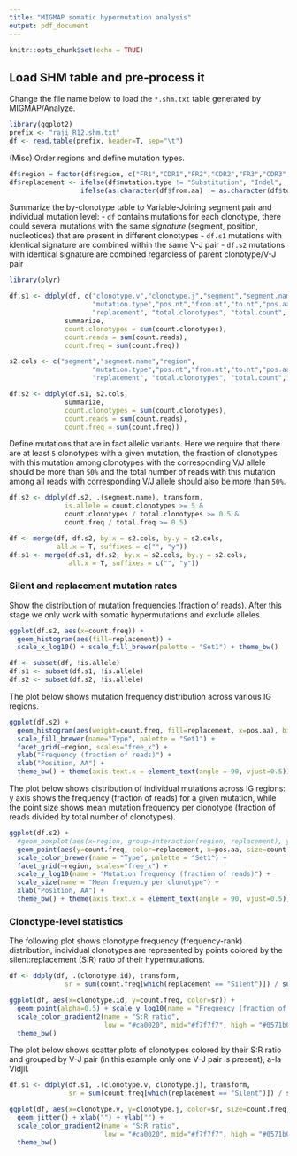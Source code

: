 ```yaml
---
title: "MIGMAP somatic hypermutation analysis"
output: pdf_document
---
```


```r
knitr::opts_chunk$set(echo = TRUE)
```

## Load SHM table and pre-process it

Change the file name below to load the ``*.shm.txt`` table generated by MIGMAP/Analyze.

```r
library(ggplot2)
prefix <- "raji_R12.shm.txt"
df <- read.table(prefix, header=T, sep="\t")
```

(Misc) Order regions and define mutation types.

```r
df$region = factor(df$region, c("FR1","CDR1","FR2","CDR2","FR3","CDR3","FR4"))
df$replacement <- ifelse(df$mutation.type != "Substitution", "Indel",
                  ifelse(as.character(df$from.aa) != as.character(df$to.aa), "Replacement", "Silent"))
```

Summarize the by-clonotype table to Variable-Joining segment pair and individual mutation level:
- ``df`` contains mutations for each clonotype, there could several mutations with the same *signature* (segment, position, nucleotides) that are present in different clonotypes
- ``df.s1`` mutations with identical signature are combined within the same V-J pair
- ``df.s2`` mutations with identical signature are combined regardless of parent clonotype/V-J pair

```r
library(plyr)

df.s1 <- ddply(df, c("clonotype.v","clonotype.j","segment","segment.name","region",
                     "mutation.type","pos.nt","from.nt","to.nt","pos.aa","from.aa","to.aa",
                     "replacement", "total.clonotypes", "total.count", "total.freq"),
              summarize,
              count.clonotypes = sum(count.clonotypes),
              count.reads = sum(count.reads),
              count.freq = sum(count.freq))

s2.cols <- c("segment","segment.name","region",
                     "mutation.type","pos.nt","from.nt","to.nt","pos.aa","from.aa","to.aa",
                     "replacement", "total.clonotypes", "total.count", "total.freq")

df.s2 <- ddply(df.s1, s2.cols,
              summarize,
              count.clonotypes = sum(count.clonotypes),
              count.reads = sum(count.reads),
              count.freq = sum(count.freq))
```

Define mutations that are in fact allelic variants. Here we require that there are at least ``5`` clonotypes with a given mutation, the fraction of clonotypes with this mutation among clonotypes with the corresponding V/J allele should be more than ``50%`` and the total number of reads with this mutation among all reads with corresponding V/J allele should also be more than ``50%``.

```r
df.s2 <- ddply(df.s2, .(segment.name), transform, 
              is.allele = count.clonotypes >= 5 & 
              count.clonotypes / total.clonotypes >= 0.5 &
              count.freq / total.freq >= 0.5)

df <- merge(df, df.s2, by.x = s2.cols, by.y = s2.cols,
            all.x = T, suffixes = c("", "y"))
df.s1 <- merge(df.s1, df.s2, by.x = s2.cols, by.y = s2.cols,
               all.x = T, suffixes = c("", "y"))
```

### Silent and replacement mutation rates

Show the distribution of mutation frequencies (fraction of reads). After this stage we only work with somatic hypermutations and exclude alleles.

```r
ggplot(df.s2, aes(x=count.freq)) + 
  geom_histogram(aes(fill=replacement)) + 
  scale_x_log10() + scale_fill_brewer(palette = "Set1") + theme_bw()

df <- subset(df, !is.allele)
df.s1 <- subset(df.s1, !is.allele)
df.s2 <- subset(df.s2, !is.allele)
```

The plot below shows mutation frequency distribution across various IG regions.

```r
ggplot(df.s2) + 
  geom_histogram(aes(weight=count.freq, fill=replacement, x=pos.aa), bins=5) +
  scale_fill_brewer(name="Type", palette = "Set1") +
  facet_grid(~region, scales="free_x") +
  ylab("Frequency (fraction of reads)") +
  xlab("Position, AA") +
  theme_bw() + theme(axis.text.x = element_text(angle = 90, vjust=0.5))
```

The plot below shows distribution of individual mutations across IG regions: y axis shows the frequency (fraction of reads) for a given mutation, while the point size shows mean mutation frequency per clonotype (fraction of reads divided by total number of clonotypes).

```r
ggplot(df.s2) + 
  #geom_boxplot(aes(x=region, group=interaction(region, replacement), y = count.freq, fill = replacement)) +
  geom_point(aes(y=count.freq, color=replacement, x=pos.aa, size=count.freq/count.clonotypes), alpha=0.5) +
  scale_color_brewer(name = "Type", palette = "Set1") +
  facet_grid(~region, scales="free_x") +
  scale_y_log10(name = "Mutation frequency (fraction of reads)") +
  scale_size(name = "Mean frequency per clonotype") +
  xlab("Position, AA") +
  theme_bw() + theme(axis.text.x = element_text(angle = 90, vjust=0.5))
```

### Clonotype-level statistics

The following plot shows clonotype frequency (frequency-rank) distribution, individual clonotypes are represented by points colored by the silent:replacement (S:R) ratio of their hypermutations.

```r
df <- ddply(df, .(clonotype.id), transform,
              sr = sum(count.freq[which(replacement == "Silent")]) / sum(count.freq[which(replacement == "Replacement")]))

ggplot(df, aes(x=clonotype.id, y=count.freq, color=sr)) + 
  geom_point(alpha=0.5) + scale_y_log10(name = "Frequency (fraction of reads)") + xlab("Rank") +
  scale_color_gradient2(name = "S:R ratio", 
                        low = "#ca0020", mid="#f7f7f7", high = "#0571b0", midpoint = 1, na.value = "#0571b0") +
  theme_bw()
```

The plot below shows scatter plots of clonotypes colored by their S:R ratio and grouped by V-J pair (in this example only one V-J pair is present), a-la Vidjil.

```r
df.s1 <- ddply(df.s1, .(clonotype.v, clonotype.j), transform,
               sr = sum(count.freq[which(replacement == "Silent")]) / sum(count.freq[which(replacement == "Replacement")]))

ggplot(df, aes(x=clonotype.v, y=clonotype.j, color=sr, size=count.freq)) + 
  geom_jitter() + xlab("") + ylab("") +
  scale_color_gradient2(name = "S:R ratio", 
                        low = "#ca0020", mid="#f7f7f7", high = "#0571b0", midpoint = 1, na.value = "#0571b0") +
  theme_bw()
```